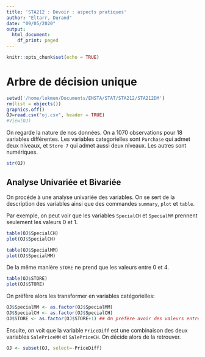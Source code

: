```yaml
---
title: 'STA212 : Devoir : aspects pratiques'
author: "Eltarr, Durand"
date: "09/05/2020"
output:
  html_document:
    df_print: paged
---
```


```r
knitr::opts_chunk$set(echo = TRUE)
```
# Arbre de décision unique

```r
setwd('/home/lokmen/Documents/ENSTA/STAT/STA212/STA212DM')
rm(list = objects())
graphics.off()
OJ=read.csv("oj.csv", header = TRUE)
#View(OJ)
```

On regarde la nature de nos données. On a 1070 observations pour 18 variables différentes. Les variables categorielles sont $\texttt{Purchase}$ qui admet deux niveaux, et $\texttt{Store 7}$ qui admet aussi deux niveaux. Les autres sont numériques.
```r
str(OJ) 
```

## Analyse Univariée et Bivariée
On procéde à une analyse univariée des variables. On se sert de la description des variables ainsi que des commandes $\texttt{summary}$, $\texttt{plot}$ et $\texttt{table}$.

Par exemple, on peut voir que les variables $\texttt{SpecialCH}$ et $\texttt{SpecialMM}$ prennent seulement les valeurs 0 et 1.
```r
table(OJ$SpecialCH)
plot(OJ$SpecialCH)
```

```r
table(OJ$SpecialMM)
plot(OJ$SpecialMM)
```
De la même manière $\texttt{STORE}$ ne prend que les valeurs entre 0 et 4.
```r
table(OJ$STORE)
plot(OJ$STORE)
```

On préfère alors les transformer en variables catégorielles:

```r
OJ$SpecialMM <- as.factor(OJ$SpecialMM)
OJ$SpecialCH <- as.factor(OJ$SpecialCH)
OJ$STORE <- as.factor(OJ$STORE+1) ## On préfère avoir des valeurs entre 1 et 5.
```

Ensuite, on voit que la variable $\texttt{PriceDiff}$ est une combinaison des deux variables $\texttt{SalePriceMM}$ et $\texttt{SalePriceCH}$. On décide alors de la retrouver.

```r
OJ <- subset(OJ, select=-PriceDiff)
```
